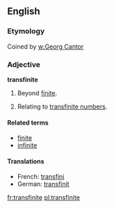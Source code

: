 ==English==

===Etymology===
Coined by [[w:Georg Cantor]]

===Adjective===
'''transfinite'''

# Beyond [[finite]].
# {{mathematics}} Relating to [[transfinite number]]s.

====Related terms====
*[[finite]]
*[[infinite]]

====Translations====
{{top}}
*French: [[transfini]]
*German: [[transfinit]]
{{mid}}
{{bottom}}

[[fr:transfinite]]
[[pl:transfinite]]
